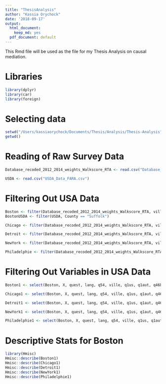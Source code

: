 ```yaml
---
title: "ThesisAnalysis"
author: "Kassia Orychock"
date: '2018-09-17'
output:
  html_document:
    keep_md: yes
  pdf_document: default
---
```


This Rmd file will be used as the file for my Thesis Analysis on causal mediation.

# Libraries
```r
library(dplyr)
library(car)
library(foreign)
```

# Selecting data
```r
setwd("/Users/kassiaorychock/Documents/Thesis/Analysis/Thesis-Analysis")
getwd()
```


# Reading of Raw Survey Data
```r
Database_recoded_2012_2014_weights_Walkscore_RTA <- read.csv("Database_recoded_2012-2014_weights_Walkscore_RTA.csv")

USDA <- read.csv("USDA_Data_FARA.csv")
```

# Filtering Out USA Data
```r
Boston <- filter(Database_recoded_2012_2014_weights_Walkscore_RTA, ville == "Boston")
BostonUSDA <- filter(USDA, County == "Suffolk")

Chicago <- filter(Database_recoded_2012_2014_weights_Walkscore_RTA, ville == "Chicago")

Detroit <- filter(Database_recoded_2012_2014_weights_Walkscore_RTA, ville == "Détroit")

NewYork <- filter(Database_recoded_2012_2014_weights_Walkscore_RTA, ville == "New-York")

Philadelphie <- filter(Database_recoded_2012_2014_weights_Walkscore_RTA, ville == "Philadelphie")
```

# Filtering Out Variables in USA Data
```r
Boston1 <- select(Boston, X, quest, lang, q54, ville, q1us, q1aut, q46b7, q46b9, q2, q13, q14, q15, q16, q17, q18, q19, q20, q21, q22b, q22c, q22d, q22e, q22f_m1, q23, q24, q25, q26, q27, q28, q40, q41, q42, q44, q45, q46b, q47, q48, q49, q50, q51, Q52_occupational_status_category, q53, bmi, bmi_category, WalkScore, WalkScoreLabel, TransitScore, TransitScoreLabel, BikeScore, BikeScoreLabel, DiningandDrinkingScore, GroceryScore)

Chicago1 <- select(Boston, X, quest, lang, q54, ville, q1us, q1aut, q46b7, q46b9, q2, q13, q14, q15, q16, q17, q18, q19, q20, q21, q22b, q22c, q22d, q22e, q22f_m1, q23, q24, q25, q26, q27, q28, q40, q41, q42, q44, q45, q46b, q47, q48, q49, q50, q51, Q52_occupational_status_category, q53, bmi, bmi_category, WalkScore, WalkScoreLabel, TransitScore, TransitScoreLabel, BikeScore, BikeScoreLabel, DiningandDrinkingScore, GroceryScore)

Detroit1 <- select(Boston, X, quest, lang, q54, ville, q1us, q1aut, q46b7, q46b9, q2, q13, q14, q15, q16, q17, q18, q19, q20, q21, q22b, q22c, q22d, q22e, q22f_m1, q23, q24, q25, q26, q27, q28, q40, q41, q42, q44, q45, q46b, q47, q48, q49, q50, q51, Q52_occupational_status_category, q53, bmi, bmi_category, WalkScore, WalkScoreLabel, TransitScore, TransitScoreLabel, BikeScore, BikeScoreLabel, DiningandDrinkingScore, GroceryScore)

NewYork1 <- select(Boston, X, quest, lang, q54, ville, q1us, q1aut, q46b7, q46b9, q2, q13, q14, q15, q16, q17, q18, q19, q20, q21, q22b, q22c, q22d, q22e, q22f_m1, q23, q24, q25, q26, q27, q28, q40, q41, q42, q44, q45, q46b, q47, q48, q49, q50, q51, Q52_occupational_status_category, q53, bmi, bmi_category, WalkScore, WalkScoreLabel, TransitScore, TransitScoreLabel, BikeScore, BikeScoreLabel, DiningandDrinkingScore, GroceryScore)

Philadelphie1 <- select(Boston, X, quest, lang, q54, ville, q1us, q1aut, q46b7, q46b9, q2, q13, q14, q15, q16, q17, q18, q19, q20, q21, q22b, q22c, q22d, q22e, q22f_m1, q23, q24, q25, q26, q27, q28, q40, q41, q42, q44, q45, q46b, q47, q48, q49, q50, q51, Q52_occupational_status_category, q53, bmi, bmi_category, WalkScore, WalkScoreLabel, TransitScore, TransitScoreLabel, BikeScore, BikeScoreLabel, DiningandDrinkingScore, GroceryScore)
```


# Descriptive Stats for Boston
```r
library(Hmisc)
Hmisc::describe(Boston1)
Hmisc::describe(Chicago1)
Hmisc::describe(Detroit1)
Hmisc::describe(NewYork1)
Hmisc::describe(Philadelphie1)
```

  